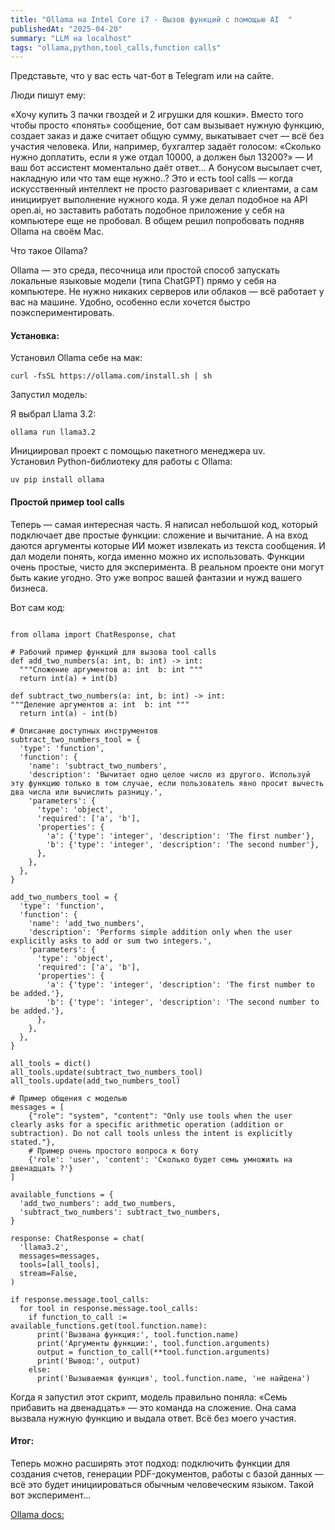 ```yaml
---
title: "Ollama на Intel Core i7 - Вызов функций с помощью AI  "
publishedAt: "2025-04-20"
summary: "LLM на localhost"
tags: "ollama,python,tool_calls,function calls"
---
```




Представьте, что у вас есть чат-бот в Telegram или  на сайте. 

Люди пишут ему: 

«Хочу купить 3 пачки гвоздей и 2 игрушки для кошки». 
Вместо того чтобы просто «понять» сообщение, бот сам вызывает нужную функцию, создает заказ и 
даже считает общую сумму, выкатывает счет — всё без участия человека. 
Или, например, бухгалтер задаёт голосом: «Сколько нужно доплатить, если я уже отдал 10000, а должен был 13200?» — 
И ваш бот ассистент моментально даёт ответ... А бонусом высылает счет, накладную или что там еще нужно..?
Это и есть tool calls — когда искусственный интеллект не просто разговаривает с клиентами, а сам инициирует выполнение нужного кода. 
Я уже делал подобное на API open.ai, но заставить работать подобное приложение у себя на компьютере еще не пробовал. 
В общем решил попробовать подняв Ollama на своём Mac.

Что такое Ollama?


Ollama — это среда, песочница или простой способ запускать локальные языковые модели (типа ChatGPT) прямо у себя на компьютере. 
Не нужно никаких серверов или облаков — всё работает у вас на машине. Удобно, особенно если хочется быстро поэкспериментировать.


#### Установка:


Установил Ollama себе на мак:

```
curl -fsSL https://ollama.com/install.sh | sh
```
Запустил модель:

Я выбрал Llama 3.2:

```
ollama run llama3.2

```

Инициировал проект с помощью пакетного менеджера uv.  
Установил Python-библиотеку для работы с Ollama:

```
uv pip install ollama
```
#### Простой пример tool calls

Теперь — самая интересная часть. Я написал небольшой код, который подключает две простые функции: сложение и вычитание. 
А на вход даются аргументы которые ИИ может извлекать из текста сообщения.
И дал модели понять, когда именно можно их использовать.
Функции очень простые, чисто для эксперимента. В реальном проекте они могут быть какие угодно. 
Это уже вопрос вашей фантазии и нужд вашего бизнеса.

Вот сам код:
```

from ollama import ChatResponse, chat

# Рабочий пример функций для вызова tool calls
def add_two_numbers(a: int, b: int) -> int:
  """Сложение аргументов a: int  b: int """  
  return int(a) + int(b)

def subtract_two_numbers(a: int, b: int) -> int:
"""Деление аргументов a: int  b: int """
  return int(a) - int(b)

# Описание доступных инструментов
subtract_two_numbers_tool = {
  'type': 'function',
  'function': {
    'name': 'subtract_two_numbers',
    'description': 'Вычитает одно целое число из другого. Используй эту функцию только в том случае, если пользователь явно просит вычесть два числа или вычислить разницу.',
    'parameters': {
      'type': 'object',
      'required': ['a', 'b'],
      'properties': {
        'a': {'type': 'integer', 'description': 'The first number'},
        'b': {'type': 'integer', 'description': 'The second number'},
      },
    },
  },
}

add_two_numbers_tool = {
  'type': 'function',
  'function': {
    'name': 'add_two_numbers',
    'description': 'Performs simple addition only when the user explicitly asks to add or sum two integers.',
    'parameters': {
      'type': 'object',
      'required': ['a', 'b'],
      'properties': {
        'a': {'type': 'integer', 'description': 'The first number to be added.'},
        'b': {'type': 'integer', 'description': 'The second number to be added.'},
      },
    },
  },
}

all_tools = dict()
all_tools.update(subtract_two_numbers_tool)
all_tools.update(add_two_numbers_tool)

# Пример общения с моделью
messages = [
    {"role": "system", "content": "Only use tools when the user clearly asks for a specific arithmetic operation (addition or subtraction). Do not call tools unless the intent is explicitly stated."},
    # Пример очень простого вопроса к боту
    {'role': 'user', 'content': 'Сколько будет семь умножить на двенадцать ?'}
]

available_functions = {
  'add_two_numbers': add_two_numbers,
  'subtract_two_numbers': subtract_two_numbers,
}

response: ChatResponse = chat(
  'llama3.2',
  messages=messages,
  tools=[all_tools],
  stream=False,
)

if response.message.tool_calls:
  for tool in response.message.tool_calls:
    if function_to_call := available_functions.get(tool.function.name):
      print('Вызвана функция:', tool.function.name)
      print('Аргументы функции:', tool.function.arguments)
      output = function_to_call(**tool.function.arguments)
      print('Вывод:', output)
    else:
      print('Вызываемая функция', tool.function.name, 'не найдена')

```

Когда я запустил этот скрипт, модель правильно поняла: «Семь прибавить на двенадцать» — это команда на сложение. Она сама вызвала нужную функцию и выдала ответ. Всё без моего участия.

#### Итог:
Теперь можно расширять этот подход: подключить функции для создания счетов, генерации PDF-документов, работы с базой данных — всё это будет инициироваться обычным человеческим языком.
Такой вот эксперимент...

[Ollama docs:](https://ollama.com/blog/tool-support)